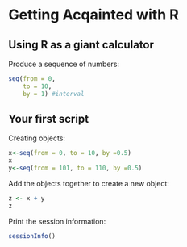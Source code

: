 # Getting Acqainted with R 

## Using R as a giant calculator 

Produce a sequence of numbers: 
```r
seq(from = 0,
    to = 10, 
    by = 1) #interval 
```

## Your first script

Creating objects: 
```r
x<-seq(from = 0, to = 10, by =0.5)
x
y<-seq(from = 101, to = 110, by =0.5)
```

Add the objects together to create a new object: 
```r
z <- x + y  
z
```

Print the session information: 
```r
sessionInfo()
```

